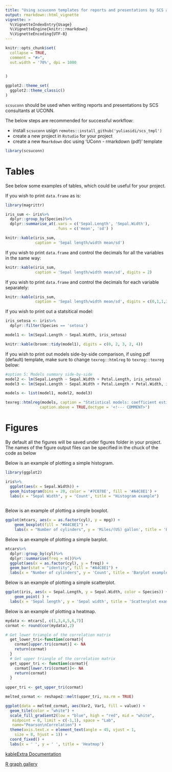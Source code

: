 ```yaml
---
title: "Using scsuconn templates for reports and presentations by SCS at UCONN"
output: rmarkdown::html_vignette
vignette: >
  %\VignetteIndexEntry{Usage}
  %\VignetteEngine{knitr::rmarkdown}
  %\VignetteEncoding{UTF-8}
---
```


```r
knitr::opts_chunk$set(
  collapse = TRUE,
  comment = "#>",
  out.width = '70%', dpi = 1000
    

)

ggplot2::theme_set(
  ggplot2::theme_classic()
)

```

`scsuconn` should be used when writing reports and presentations by SCS consultants at UCONN.

The below steps are recommended for successful workflow:

* install `scsuconn` usign `remotes::install_github('yuliasidi/scs_tmpl')`
* create a new project in `Rstudio` for your project
* create a new `Rmarkdown` doc using 'UConn - rmarkdown (pdf)' template



```r
library(scsuconn)
```


# Tables

See below some examples of tables, which could be useful for your project.
 
If you wish to print `data.frame` as is: 

```r
library(magrittr)

iris_sum <- iris%>%
  dplyr::group_by(Species)%>%
  dplyr::summarise_at(.vars = c('Sepal.Length', 'Sepal.Width'), 
                      .funs = c('mean', 'sd') )

knitr::kable(iris_sum, 
             caption = 'Sepal length/width mean/sd')
```


If you wish to print `data.frame` and control the decimals for all the variables
in the same way:
```r

knitr::kable(iris_sum, 
             caption = 'Sepal length/width mean/sd', digits = 2)
```

If you wish to print `data.frame` and control the decimals for each variable
separately:

```r
knitr::kable(iris_sum, 
             caption = 'Sepal length/width mean/sd', digits = c(0,1,1,3,3))

```

If you wish to print out a statsitical model:
```r
iris_setosa <- iris%>%
  dplyr::filter(Species == 'setosa')

model1 <- lm(Sepal.Length ~ Sepal.Width, iris_setosa)

knitr::kable(broom::tidy(model1), digits = c(0, 2, 3, 2, 4))
```


If you wish to print out models side-by-side comparison, if using pdf (default)
template, make sure to change `texreg::htmlreg` to `texreg::texreg` below:
```r

#option 5: Models summary side-by-side
model2 <- lm(Sepal.Length ~ Sepal.Width + Petal.Length, iris_setosa)
model3 <- lm(Sepal.Length ~ Sepal.Width + Petal.Length + Petal.Width, iris_setosa)

models <- list(model1, model2, model3)

texreg::htmlreg(models, caption = "Statistical models: coefficient estimates", 
               caption.above = TRUE,doctype = '<!--- COMMENT>')


```




# Figures

By default all the figures will be saved under figures folder in your project.
The names of the figure output files can be specified in the chuck of the code as below

Below is an example of plotting a simple histogram. 

```r
library(ggplot2)

iris%>%
  ggplot(aes(x = Sepal.Width)) +
  geom_histogram(bins = 20, color = '#7C878E', fill = '#A4C8E1') +
  labs(x = "Sepal Width", y = 'Count', title = "Histogram example")
  
```


Below is an example of plotting a simple boxplot. 
```r

ggplot(mtcars, aes(x = as.factor(cyl), y = mpg)) + 
    geom_boxplot(fill = "#A4C8E1") + 
    labs(x = "Number of cylinders", y = 'Miles/(US) gallon', title = 'Boxplot example')

```


Below is an example of plotting a simple barplot. 
```r

mtcars%>%
  dplyr::group_by(cyl)%>%
  dplyr::summarise(freq = n())%>%
  ggplot(aes(x = as.factor(cyl), y = freq)) + 
  geom_bar(stat = "identity", fill = "#A4C8E1") + 
  labs(x = "Number of cylinders", y = 'Count', title = 'Barplot example')

```

Below is an example of plotting a simple scatterplot. 
```r

ggplot(iris, aes(x = Sepal.Length, y = Sepal.Width, color = Species)) + 
    geom_point( ) +
  labs(x = 'Sepal length', y = 'Sepal width', title = 'Scatterplot example') 

```

Below is an example of plotting a heatmap. 
```r
mydata <- mtcars[, c(1,3,4,5,6,7)]
cormat <- round(cor(mydata),2)

# Get lower triangle of the correlation matrix
  get_lower_tri<-function(cormat){
    cormat[upper.tri(cormat)] <- NA
    return(cormat)
  }
  # Get upper triangle of the correlation matrix
  get_upper_tri <- function(cormat){
    cormat[lower.tri(cormat)]<- NA
    return(cormat)
  }
  
upper_tri <- get_upper_tri(cormat)

melted_cormat <- reshape2::melt(upper_tri, na.rm = TRUE)

ggplot(data = melted_cormat, aes(Var2, Var1, fill = value)) +
  geom_tile(color = "white") +
  scale_fill_gradient2(low = "blue", high = "red", mid = "white", 
   midpoint = 0, limit = c(-1,1), space = "Lab", 
   name="Pearson\nCorrelation") +
  theme(axis.text.x = element_text(angle = 45, vjust = 1, 
    size = 8, hjust = 1)) +
  coord_fixed() +
  labs(x = ' ', y = ' ', title = 'Heatmap') 

```


[kableExtra Documentation](https://haozhu233.github.io/kableExtra/awesome_table_in_pdf.pdf)

[R graph gallery](https://www.r-graph-gallery.com/)
